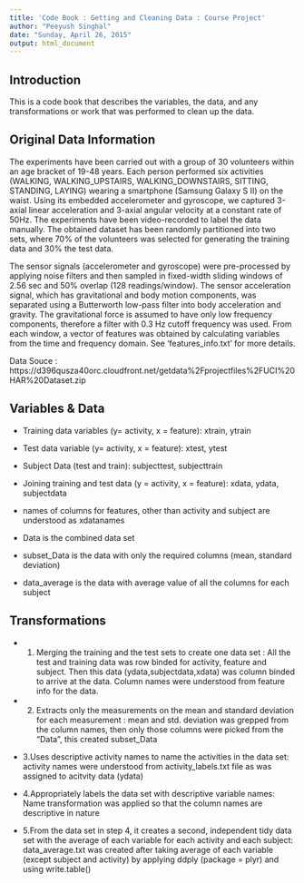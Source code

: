```yaml
---
title: 'Code Book : Getting and Cleaning Data : Course Project'
author: "Peeyush Singhal"
date: "Sunday, April 26, 2015"
output: html_document
---
```

## Introduction
This is a code book that describes the variables, the data, and any transformations or work that was performed to clean up the data.

## Original Data Information
The experiments have been carried out with a group of 30 volunteers within an age bracket of 19-48 years. Each person performed six activities (WALKING, WALKING_UPSTAIRS, WALKING_DOWNSTAIRS, SITTING, STANDING, LAYING) wearing a smartphone (Samsung Galaxy S II) on the waist. Using its embedded accelerometer and gyroscope, we captured 3-axial linear acceleration and 3-axial angular velocity at a constant rate of 50Hz. The experiments have been video-recorded to label the data manually. The obtained dataset has been randomly partitioned into two sets, where 70% of the volunteers was selected for generating the training data and 30% the test data. 

The sensor signals (accelerometer and gyroscope) were pre-processed by applying noise filters and then sampled in fixed-width sliding windows of 2.56 sec and 50% overlap (128 readings/window). The sensor acceleration signal, which has gravitational and body motion components, was separated using a Butterworth low-pass filter into body acceleration and gravity. The gravitational force is assumed to have only low frequency components, therefore a filter with 0.3 Hz cutoff frequency was used. From each window, a vector of features was obtained by calculating variables from the time and frequency domain. See 'features_info.txt' for more details. 

Data Souce : https://d396qusza40orc.cloudfront.net/getdata%2Fprojectfiles%2FUCI%20HAR%20Dataset.zip 

## Variables & Data

- Training data variables (y= activity, x = feature): xtrain, ytrain

- Test data variable (y= activity, x = feature): xtest, ytest 

- Subject Data (test and train): subjecttest, subjecttrain

- Joining training and test data (y = activity, x = feature): xdata, ydata, subjectdata 

- names of columns for features, other than activity and subject are understood as xdatanames

- Data is the combined data set

- subset_Data is the data with only the required columns (mean, standard deviation)

- data_average is the data with average value of all the columns for each subject

## Transformations

- 1. Merging the training and the test sets to create one data set : All the test and training data was row binded for activity, feature and subject. Then this data (ydata,subjectdata,xdata) was column binded to arrive at the data. Column names were understood from feature info for the data.

- 2. Extracts only the measurements on the mean and standard deviation for each measurement : mean and std. deviation was grepped from the column names, then only those columns were picked from the "Data", this created subset_Data

- 3.Uses descriptive activity names to name the activities in the data set: activity names were understood from activity_labels.txt file as was assigned to acitvity data (ydata)

- 4.Appropriately labels the data set with descriptive variable names: Name transformation was applied so that the column names are descriptive in nature

- 5.From the data set in step 4, it creates a second, independent tidy data set with the average of each variable for each activity and each subject: data_average.txt was created after taking average of each variable (except subject and activity) by applying ddply (package = plyr) and using write.table()